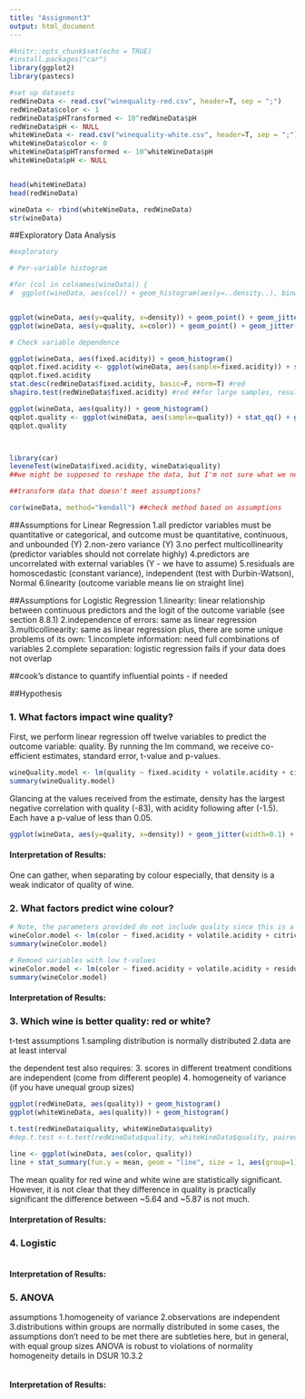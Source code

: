 ```yaml
---
title: "Assignment3"
output: html_document
---
```


```r
#knitr::opts_chunk$set(echo = TRUE)
#install.packages("car")
library(ggplot2)
library(pastecs)

#set up datasets
redWineData <- read.csv("winequality-red.csv", header=T, sep = ";")
redWineData$color <- 1
redWineData$pHTransformed <- 10^redWineData$pH
redWineData$pH <- NULL
whiteWineData <- read.csv("winequality-white.csv", header=T, sep = ";")
whiteWineData$color <- 0
whiteWineData$pHTransformed <- 10^whiteWineData$pH
whiteWineData$pH <- NULL


head(whiteWineData)
head(redWineData)

wineData <- rbind(whiteWineData, redWineData)
str(wineData)
```

##Exploratory Data Analysis
```r
#exploratory

# Per-variable histogram

#for (col in colnames(wineData)) {
#  ggplot(wineData, aes(col)) + geom_histogram(aes(y=..density..), binwidth = 1, color="darkblue", fill="lightblue") + labs(title = paste('Histogram of ', col), x = col) + geom_vline(aes(xintercept=mean(fixed.acidity)), color="red", linetype="dashed", size=1) + geom_density(alpha=.2, fill="#FF6666") }


ggplot(wineData, aes(y=quality, x=density)) + geom_point() + geom_jitter(width=0.25)
ggplot(wineData, aes(y=quality, x=color)) + geom_point() + geom_jitter(width=0.25)

# Check variable dependence

ggplot(wineData, aes(fixed.acidity)) + geom_histogram()
qqplot.fixed.acidity <- ggplot(wineData, aes(sample=fixed.acidity)) + stat_qq() + geom_qq_line()
qqplot.fixed.acidity
stat.desc(redWineData$fixed.acidity, basic=F, norm=T) #red 
shapiro.test(redWineData$fixed.acidity) #red ##for large samples, results can be significant, even if the distribution is normal

ggplot(wineData, aes(quality)) + geom_histogram()
qqplot.quality <- ggplot(wineData, aes(sample=quality)) + stat_qq() + geom_qq_line()
qqplot.quality



library(car)
leveneTest(wineData$fixed.acidity, wineData$quality)
##we might be supposed to reshape the data, but I'm not sure what we need

##transform data that doesn't meet assumptions?

cor(wineData, method="kendall") ##check method based on assumptions
```
##Assumptions for Linear Regression
1.all predictor variables must be quantitative or categorical, and outcome must be quantitative, continuous, and unbounded (Y)
2.non-zero variance (Y)
3.no perfect multicollinearity (predictor variables should not correlate highly) 
4.predictors are uncorrelated with external variables (Y - we have to assume)
5.residuals are homoscedastic (constant variance), independent (test with Durbin-Watson), Normal 
6.linearity (outcome variable means lie on straight line)

##Assumptions for Logistic Regression
1.linearity: linear relationship between continuous predictors and the logit of the outcome variable (see section 8.8.1) 
2.independence of errors: same as linear regression 
3.multicollinearity: same as linear regression 
plus, there are some unique problems of its own: 
1.incomplete information: need full combinations of variables 
2.complete separation: logistic regression fails if your data does not overlap


##cook's distance to quantify influential points - if needed


##Hypothesis

### 1. What factors impact wine quality?
First, we perform linear regression off twelve variables to predict the outcome variable: quality. By running the lm command, we receive co-efficient estimates, standard error, t-value and p-values. 

```r
wineQuality.model <- lm(quality ~ fixed.acidity + volatile.acidity + citric.acid + residual.sugar + chlorides + free.sulfur.dioxide + total.sulfur.dioxide + density + pHTransformed + sulphates + alcohol + color, data=wineData)
summary(wineQuality.model)
```

Glancing at the values received from the estimate, density has the largest negative correlation with quality (-83), with acidity following after (-1.5). Each have a p-value of less than 0.05.

```r
ggplot(wineData, aes(y=quality, x=density)) + geom_jitter(width=0.1) + facet_grid(~color)
```

#### Interpretation of Results:
One can gather, when separating by colour especially, that density is a weak indicator of quality of wine.


### 2. What factors predict wine colour?
```r
# Note, the parameters provided do not include quality since this is a subjective measure.
wineColor.model <- lm(color ~ fixed.acidity + volatile.acidity + citric.acid + residual.sugar + chlorides + free.sulfur.dioxide + total.sulfur.dioxide + density + pHTransformed + sulphates + alcohol, data=wineData)
summary(wineColor.model)

# Remoed variables with low t-values
wineColor.model <- lm(color ~ fixed.acidity + volatile.acidity + residual.sugar + chlorides + total.sulfur.dioxide + density + alcohol, data=wineData)
summary(wineColor.model)
```
#### Interpretation of Results:


### 3. Which wine is better quality: red or white?

t-test assumptions
1.sampling distribution is normally distributed 
2.data are at least interval

the dependent test also requires:
3. scores in different treatment conditions are independent (come from different people) 
4. homogeneity of variance (if you have unequal group sizes)
```r
ggplot(redWineData, aes(quality)) + geom_histogram()
ggplot(whiteWineData, aes(quality)) + geom_histogram()

t.test(redWineData$quality, whiteWineData$quality)
#dep.t.test <-t.test(redWineData$quality, whiteWineData$quality, paired=TRUE)

line <- ggplot(wineData, aes(color, quality))
line + stat_summary(fun.y = mean, geom = "line", size = 1, aes(group=1), colour = "#FF6633") + stat_summary(fun.data = mean_cl_boot, geom = "errorbar", width = 0.2, size = 0.75, colour = "#990000") + stat_summary(fun.y = mean, geom = "point", size = 4, colour = "#990000") + stat_summary(fun.y = mean, geom = "point", size = 3, colour = "#FF6633") + labs(x = "color", y = "Quality")
```

The mean quality for red wine and white wine are statistically significant. However, it is not clear that they difference in quality is practically significant the difference between ~5.64 and ~5.87 is not much.

#### Interpretation of Results:

### 4. Logistic
```R

```
#### Interpretation of Results:

### 5. ANOVA
assumptions
1.homogeneity of variance 
2.observations are independent 
3.distributions within groups are normally distributed
in some cases, the assumptions don't need to be met there are subtleties here, but in general, with equal group sizes ANOVA is robust to violations of normality homogeneity details in DSUR 10.3.2
```R

```
#### Interpretation of Results: